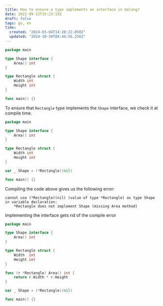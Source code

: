 ```yaml
---
title: How to ensure a type implements an interface in Golang?
date: 2022-09-22T15:23:13Z
draft: false
tags: go, en
time:
  created: "2024-03-04T14:28:22.050Z"
  updated: "2024-10-30T04:44:56.256Z"
---
```


```go
package main

type Shape interface {
	Area() int
}

type Rectangle struct {
	Width int
	Height int
}

func main() {}
```

To ensure that `Rectangle` type implements the `Shape` interface, we check it at compile time.

```go
package main

type Shape interface {
	Area() int
}

type Rectangle struct {
	Width int
	Height int
}

var _ Shape = (*Rectangle)(nil)

func main() {}
```

Compiling the code above gives us the following error:

```
cannot use (*Rectangle)(nil) (value of type *Rectangle) as type Shape in variable declaration:
	*Rectangle does not implement Shape (missing Area method)
```

Implementing the interface gets rid of the compile error

```go
package main

type Shape interface {
	Area() int
}

type Rectangle struct {
	Width  int
	Height int
}

func (r *Rectangle) Area() int {
	return r.Width * r.Height
}

var _ Shape = (*Rectangle)(nil)

func main() {}
```
